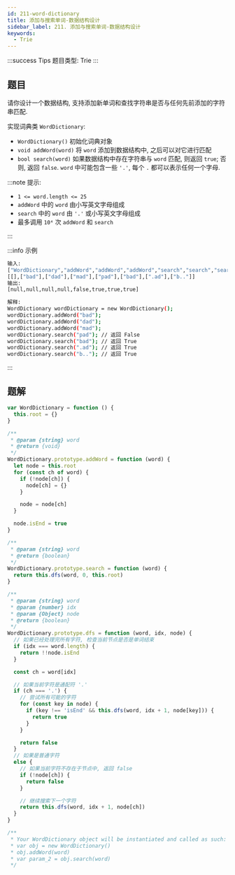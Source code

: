 ```yaml
---
id: 211-word-dictionary
title: 添加与搜索单词-数据结构设计
sidebar_label: 211. 添加与搜索单词-数据结构设计
keywords:
  - Trie
---
```


:::success Tips
题目类型: Trie
:::

## 题目

请你设计一个数据结构, 支持添加新单词和查找字符串是否与任何先前添加的字符串匹配.

实现词典类 `WordDictionary`:

- `WordDictionary()` 初始化词典对象
- `void addWord(word)` 将 `word` 添加到数据结构中, 之后可以对它进行匹配
- `bool search(word)` 如果数据结构中存在字符串与 `word` 匹配, 则返回 `true`; 否则, 返回 `false`. `word` 中可能包含一些 `'.'`, 每个 `.` 都可以表示任何一个字母.

:::note 提示:

- `1 <= word.length <= 25`
- `addWord` 中的 `word` 由小写英文字母组成
- `search` 中的 `word` 由 `'.'` 或小写英文字母组成
- 最多调用 `10⁴` 次 `addWord` 和 `search`

:::

:::info 示例

```bash
输入:
["WordDictionary","addWord","addWord","addWord","search","search","search","search"]
[[],["bad"],["dad"],["mad"],["pad"],["bad"],[".ad"],["b.."]]
输出:
[null,null,null,null,false,true,true,true]

解释:
WordDictionary wordDictionary = new WordDictionary();
wordDictionary.addWord("bad");
wordDictionary.addWord("dad");
wordDictionary.addWord("mad");
wordDictionary.search("pad"); // 返回 False
wordDictionary.search("bad"); // 返回 True
wordDictionary.search(".ad"); // 返回 True
wordDictionary.search("b.."); // 返回 True
```

:::

## 题解

```ts
var WordDictionary = function () {
  this.root = {}
}

/**
 * @param {string} word
 * @return {void}
 */
WordDictionary.prototype.addWord = function (word) {
  let node = this.root
  for (const ch of word) {
    if (!node[ch]) {
      node[ch] = {}
    }

    node = node[ch]
  }

  node.isEnd = true
}

/**
 * @param {string} word
 * @return {boolean}
 */
WordDictionary.prototype.search = function (word) {
  return this.dfs(word, 0, this.root)
}

/**
 * @param {string} word
 * @param {number} idx
 * @param {Object} node
 * @return {boolean}
 */
WordDictionary.prototype.dfs = function (word, idx, node) {
  // 如果已经处理完所有字符, 检查当前节点是否是单词结束
  if (idx === word.length) {
    return !!node.isEnd
  }

  const ch = word[idx]

  // 如果当前字符是通配符 '.'
  if (ch === '.') {
    // 尝试所有可能的字符
    for (const key in node) {
      if (key !== 'isEnd' && this.dfs(word, idx + 1, node[key])) {
        return true
      }
    }

    return false
  }
  // 如果是普通字符
  else {
    // 如果当前字符不存在于节点中, 返回 false
    if (!node[ch]) {
      return false
    }

    // 继续搜索下一个字符
    return this.dfs(word, idx + 1, node[ch])
  }
}

/**
 * Your WordDictionary object will be instantiated and called as such:
 * var obj = new WordDictionary()
 * obj.addWord(word)
 * var param_2 = obj.search(word)
 */
```
